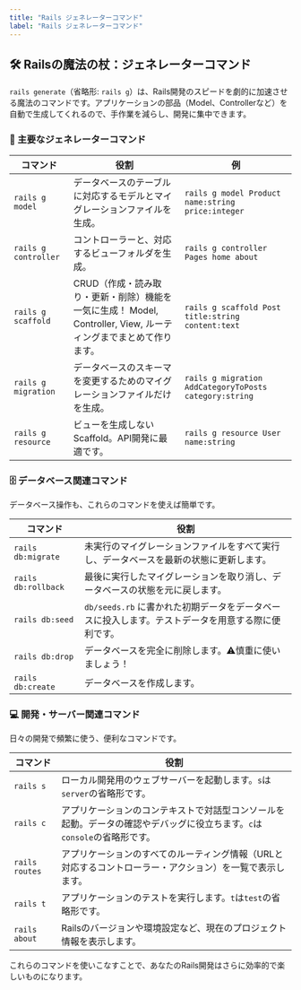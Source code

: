 ```yaml
---
title: "Rails ジェネレーターコマンド"
label: "Rails ジェネレーターコマンド"
---
```


## 🛠️ Railsの魔法の杖：ジェネレーターコマンド

`rails generate`（省略形: `rails g`）は、Rails開発のスピードを劇的に加速させる魔法のコマンドです。アプリケーションの部品（Model、Controllerなど）を自動で生成してくれるので、手作業を減らし、開発に集中できます。

### 🚀 主要なジェネレーターコマンド

| コマンド | 役割 | 例 |
| --- | --- | --- |
| `rails g model` | データベースのテーブルに対応するモデルとマイグレーションファイルを生成。 | `rails g model Product name:string price:integer` |
| `rails g controller` | コントローラーと、対応するビューフォルダを生成。 | `rails g controller Pages home about` |
| `rails g scaffold` | CRUD（作成・読み取り・更新・削除）機能を一気に生成！ Model, Controller, View, ルーティングまでまとめて作ります。 | `rails g scaffold Post title:string content:text` |
| `rails g migration` | データベースのスキーマを変更するためのマイグレーションファイルだけを生成。 | `rails g migration AddCategoryToPosts category:string` |
| `rails g resource` | ビューを生成しないScaffold。API開発に最適です。 | `rails g resource User name:string` |

### 🗄️ データベース関連コマンド

データベース操作も、これらのコマンドを使えば簡単です。

| コマンド | 役割 |
| --- | --- |
| `rails db:migrate` | 未実行のマイグレーションファイルをすべて実行し、データベースを最新の状態に更新します。 |
| `rails db:rollback` | 最後に実行したマイグレーションを取り消し、データベースの状態を元に戻します。 |
| `rails db:seed` | `db/seeds.rb` に書かれた初期データをデータベースに投入します。テストデータを用意する際に便利です。 |
| `rails db:drop` | データベースを完全に削除します。⚠️慎重に使いましょう！ |
| `rails db:create` | データベースを作成します。 |

### 💻 開発・サーバー関連コマンド

日々の開発で頻繁に使う、便利なコマンドです。

| コマンド | 役割 |
| --- | --- |
| `rails s` | ローカル開発用のウェブサーバーを起動します。`s`は`server`の省略形です。 |
| `rails c` | アプリケーションのコンテキストで対話型コンソールを起動。データの確認やデバッグに役立ちます。`c`は`console`の省略形です。 |
| `rails routes` | アプリケーションのすべてのルーティング情報（URLと対応するコントローラー・アクション）を一覧で表示します。 |
| `rails t` | アプリケーションのテストを実行します。`t`は`test`の省略形です。 |
| `rails about` | Railsのバージョンや環境設定など、現在のプロジェクト情報を表示します。 |

これらのコマンドを使いこなすことで、あなたのRails開発はさらに効率的で楽しいものになります。
